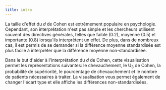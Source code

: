```yaml
---
title: intro
---
```


La taille d'effet du *d* de Cohen est extrêmement populaire en psychologie. Cependant, son interprétation n'est pas simple et les chercheurs utilisent souvent des directives générales, telles que faible (0.2), moyenne (0.5) et importante (0.8) lorsqu'ils interprètent un effet. De plus, dans de nombreux cas, il est permis de se demander si la différence moyenne standardisée est plus facile à interpréter que la différence moyenne non-standardisée.

Dans le but d'aider à l'interprétation du *d* de Cohen, cette visualisation permet les représentations suivantes: le chevauchement, le U<sub>3</sub> de Cohen, la probabilité de supériorité, le pourcentage de chevauchement et le nombre de patients nécessaires à traiter. La visualisation vous permet également de changer l'écart type et elle affiche les différences non-standardisées.


